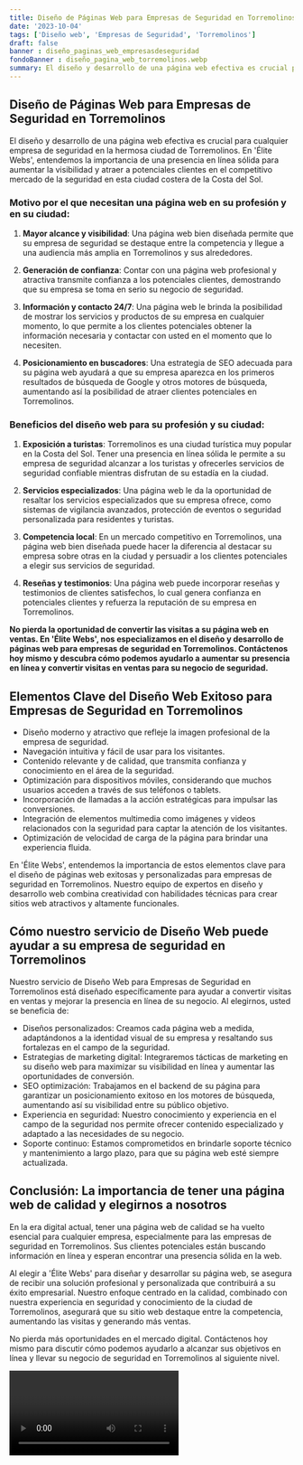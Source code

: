 ```yaml
---
title: Diseño de Páginas Web para Empresas de Seguridad en Torremolinos
date: '2023-10-04'
tags: ['Diseño web', 'Empresas de Seguridad', 'Torremolinos']
draft: false
banner : diseño_paginas_web_empresasdeseguridad
fondoBanner : diseño_pagina_web_torremolinos.webp
summary: El diseño y desarrollo de una página web efectiva es crucial para cualquier empresa de seguridad en la hermosa ciudad de Torremolinos. En 'Élite Webs', entendemos la importancia de una presencia en línea sólida para aumentar la visibilidad y atraer a potenciales clientes en el competitivo mercado de la seguridad en esta ciudad costera de la Costa del Sol.
---
```


## Diseño de Páginas Web para Empresas de Seguridad en Torremolinos

El diseño y desarrollo de una página web efectiva es crucial para cualquier empresa de seguridad en la hermosa ciudad de Torremolinos. En 'Élite Webs', entendemos la importancia de una presencia en línea sólida para aumentar la visibilidad y atraer a potenciales clientes en el competitivo mercado de la seguridad en esta ciudad costera de la Costa del Sol.

### Motivo por el que necesitan una página web en su profesión y en su ciudad:

1. **Mayor alcance y visibilidad**: Una página web bien diseñada permite que su empresa de seguridad se destaque entre la competencia y llegue a una audiencia más amplia en Torremolinos y sus alrededores.

2. **Generación de confianza**: Contar con una página web profesional y atractiva transmite confianza a los potenciales clientes, demostrando que su empresa se toma en serio su negocio de seguridad.

3. **Información y contacto 24/7**: Una página web le brinda la posibilidad de mostrar los servicios y productos de su empresa en cualquier momento, lo que permite a los clientes potenciales obtener la información necesaria y contactar con usted en el momento que lo necesiten.

4. **Posicionamiento en buscadores**: Una estrategia de SEO adecuada para su página web ayudará a que su empresa aparezca en los primeros resultados de búsqueda de Google y otros motores de búsqueda, aumentando así la posibilidad de atraer clientes potenciales en Torremolinos.

### Beneficios del diseño web para su profesión y su ciudad:

1. **Exposición a turistas**: Torremolinos es una ciudad turística muy popular en la Costa del Sol. Tener una presencia en línea sólida le permite a su empresa de seguridad alcanzar a los turistas y ofrecerles servicios de seguridad confiable mientras disfrutan de su estadía en la ciudad.

2. **Servicios especializados**: Una página web le da la oportunidad de resaltar los servicios especializados que su empresa ofrece, como sistemas de vigilancia avanzados, protección de eventos o seguridad personalizada para residentes y turistas.

3. **Competencia local**: En un mercado competitivo en Torremolinos, una página web bien diseñada puede hacer la diferencia al destacar su empresa sobre otras en la ciudad y persuadir a los clientes potenciales a elegir sus servicios de seguridad.

4. **Reseñas y testimonios**: Una página web puede incorporar reseñas y testimonios de clientes satisfechos, lo cual genera confianza en potenciales clientes y refuerza la reputación de su empresa en Torremolinos.

**No pierda la oportunidad de convertir las visitas a su página web en ventas. En 'Élite Webs', nos especializamos en el diseño y desarrollo de páginas web para empresas de seguridad en Torremolinos. Contáctenos hoy mismo y descubra cómo podemos ayudarlo a aumentar su presencia en línea y convertir visitas en ventas para su negocio de seguridad.**

<GifSeo />

<Cta />

## Elementos Clave del Diseño Web Exitoso para Empresas de Seguridad en Torremolinos

- Diseño moderno y atractivo que refleje la imagen profesional de la empresa de seguridad.
- Navegación intuitiva y fácil de usar para los visitantes.
- Contenido relevante y de calidad, que transmita confianza y conocimiento en el área de la seguridad.
- Optimización para dispositivos móviles, considerando que muchos usuarios acceden a través de sus teléfonos o tablets.
- Incorporación de llamadas a la acción estratégicas para impulsar las conversiones.
- Integración de elementos multimedia como imágenes y videos relacionados con la seguridad para captar la atención de los visitantes.
- Optimización de velocidad de carga de la página para brindar una experiencia fluida.

En 'Élite Webs', entendemos la importancia de estos elementos clave para el diseño de páginas web exitosas y personalizadas para empresas de seguridad en Torremolinos. Nuestro equipo de expertos en diseño y desarrollo web combina creatividad con habilidades técnicas para crear sitios web atractivos y altamente funcionales.

## Cómo nuestro servicio de Diseño Web puede ayudar a su empresa de seguridad en Torremolinos

Nuestro servicio de Diseño Web para Empresas de Seguridad en Torremolinos está diseñado específicamente para ayudar a convertir visitas en ventas y mejorar la presencia en línea de su negocio. Al elegirnos, usted se beneficia de:

- Diseños personalizados: Creamos cada página web a medida, adaptándonos a la identidad visual de su empresa y resaltando sus fortalezas en el campo de la seguridad.
- Estrategias de marketing digital: Integraremos tácticas de marketing en su diseño web para maximizar su visibilidad en línea y aumentar las oportunidades de conversión.
- SEO optimización: Trabajamos en el backend de su página para garantizar un posicionamiento exitoso en los motores de búsqueda, aumentando así su visibilidad entre su público objetivo.
- Experiencia en seguridad: Nuestro conocimiento y experiencia en el campo de la seguridad nos permite ofrecer contenido especializado y adaptado a las necesidades de su negocio.
- Soporte continuo: Estamos comprometidos en brindarle soporte técnico y mantenimiento a largo plazo, para que su página web esté siempre actualizada.

## Conclusión: La importancia de tener una página web de calidad y elegirnos a nosotros

En la era digital actual, tener una página web de calidad se ha vuelto esencial para cualquier empresa, especialmente para las empresas de seguridad en Torremolinos. Sus clientes potenciales están buscando información en línea y esperan encontrar una presencia sólida en la web.

Al elegir a 'Élite Webs' para diseñar y desarrollar su página web, se asegura de recibir una solución profesional y personalizada que contribuirá a su éxito empresarial. Nuestro enfoque centrado en la calidad, combinado con nuestra experiencia en seguridad y conocimiento de la ciudad de Torremolinos, asegurará que su sitio web destaque entre la competencia, aumentando las visitas y generando más ventas.

No pierda más oportunidades en el mercado digital. Contáctenos hoy mismo para discutir cómo podemos ayudarlo a alcanzar sus objetivos en línea y llevar su negocio de seguridad en Torremolinos al siguiente nivel.

<Video />

<CtaBot job='Empresas de Seguridad' city='Torremolinos'/>

<Gmaps query='Torremolinos+españa+maps' />